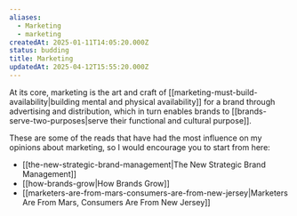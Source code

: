 ```yaml
---
aliases:
  - Marketing
  - marketing
createdAt: 2025-01-11T14:05:20.000Z
status: budding
title: Marketing
updatedAt: 2025-04-12T15:55:20.000Z
---
```

At its core, marketing is the art and craft of [[marketing-must-build-availability|building mental and physical availability]] for a brand through advertising and distribution, which in turn enables brands to [[brands-serve-two-purposes|serve their functional and cultural purpose]].

These are some of the reads that have had the most influence on my opinions about marketing, so I would encourage you to start from here:

- [[the-new-strategic-brand-management|The New Strategic Brand Management]]
- [[how-brands-grow|How Brands Grow]]
- [[marketers-are-from-mars-consumers-are-from-new-jersey|Marketers Are From Mars, Consumers Are From New Jersey]]
